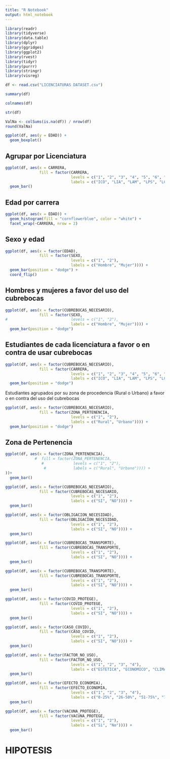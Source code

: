 ---
title: "R Notebook"
output: html_notebook
---

```{r}
library(readr)
library(tidyverse)
library(data.table)
library(dplyr)
library(ggridges)
library(ggplot2)
library(rvest)
library(tidyr)
library(purrr)
library(stringr)
library(visreg)
```

```{r}
df <- read.csv("LICENCIATURAS DATASET.csv")
```

```{r}
summary(df)
```

```{r}
colnames(df)
```

```{r}
str(df)
```

```{r}
ValNa <- colSums(is.na(df)) / nrow(df)
round(ValNa)
```

```{r}
ggplot(df, aes(y = EDAD)) + 
  geom_boxplot()

```

## Agrupar por Licenciatura

```{r}
ggplot(df, aes(x = CARRERA,
               fill = factor(CARRERA,
                             levels = c("1", "2", "3", "4", "5", "6", "7"),
                             labels = c("ICO", "LIA", "LAM", "LPS", "LCN", "LDE", "MACSCO")))) + 
  geom_bar()
```

## Edad por carrera

```{r}
ggplot(df, aes(x = EDAD)) + 
  geom_histogram(fill = "cornflowerblue", color = "white") + 
  facet_wrap(~CARRERA, nrow = 2)
```

## Sexo y edad

```{r}
ggplot(df, aes(x = factor(EDAD),
               fill = factor(SEXO, 
                             levels = c("1", "2"),
                             labels = c("Hombre", "Mujer")))) + 
  geom_bar(position = "dodge") + 
  coord_flip()
```

## Hombres y mujeres a favor del uso del cubrebocas

```{r}
ggplot(df, aes(x = factor(CUBREBOCAS_NECESARIO),
               fill = factor(SEXO,
#                            levels = c("1", "2"),
                             labels = c("Hombre", "Mujer")))) + 
  geom_bar(position = "dodge")
```

## Estudiantes de cada licenciatura a favor o en contra de usar cubrebocas

```{r}
ggplot(df, aes(x = factor(CUBREBOCAS_NECESARIO),
               fill = factor(CARRERA,
                             levels = c("1", "2", "3", "4", "5", "6", "7"),
                             labels = c("ICO", "LIA", "LAM", "LPS", "LCN", "LDE", "MASCO")))) + 
  geom_bar(position = "dodge")
```

Estudiantes agrupados por su zona de procedencia (Rural o Urbano) a favor o en contra del uso del cubrebocas

```{r}
ggplot(df, aes(x = factor(CUBREBOCAS_NECESARIO),
               fill = factor(ZONA_PERTENENCIA,
                             levels = c("1", "2"),
                             labels = c("Rural", "Urbano")))) + 
  geom_bar(position = "dodge")
```

## Zona de Pertenencia

```{r}
ggplot(df, aes(x = factor(ZONA_PERTENENCIA),
             #  fill = factor(ZONA_PERTENENCIA,
                #             levels = c("1", "2"),
                 #            labels = c("Rural", "Urbano")))) + 
))+
  geom_bar()
```

```{r}
ggplot(df, aes(x = factor(CUBREBOCAS_NECESARIO),
               fill = factor(CUBREBOCAS_NECESARIO,
                             levels = c("1", "2"),
                             labels = c("SI", "NO")))) + 
  geom_bar()
```

```{r}
ggplot(df, aes(x = factor(OBLIGACION_NECESIDAD),
               fill = factor(OBLIGACION_NECESIDAD,
                             levels = c("1", "2"),
                             labels = c("SI", "NO")))) + 
  geom_bar()
```

```{r}
ggplot(df, aes(x = factor(CUBREBOCAS_TRANSPORTE),
               fill = factor(CUBREBOCAS_TRANSPORTE,
                             levels = c("1", "2"),
                             labels = c("SI", "NO")))) + 
  geom_bar()
```

```{r}
ggplot(df, aes(x = factor(CUBREBOCAS_TRANSPORTE),
               fill = factor(CUBREBOCAS_TRANSPORTE,
                             levels = c("1", "2"),
                             labels = c("SI", "NO")))) + 
  geom_bar()
```

```{r}
ggplot(df, aes(x = factor(COVID_PROTEGE),
               fill = factor(COVID_PROTEGE,
                             levels = c("1", "2"),
                             labels = c("SI", "NO")))) + 
  geom_bar()
```

```{r}
ggplot(df, aes(x = factor(CASO_COVID),
               fill = factor(CASO_COVID,
                             levels = c("1", "2"),
                             labels = c("SI", "NO")))) + 
  geom_bar()
```

```{r}
ggplot(df, aes(x = factor(FACTOR_NO_USO),
               fill = factor(FACTOR_NO_USO,
                             levels = c("1", "2", "3", "4"),
                             labels = c("ESTETICA", "ECONOMICO", "CLIMA", "COMODIDAD")))) + 
  geom_bar()
```

```{r}
ggplot(df, aes(x = factor(EFECTO_ECONOMIA),
               fill = factor(EFECTO_ECONOMIA,
                             levels = c("1", "2", "3", "4"),
                             labels = c("0-25%", "26-50%", "51-75%", "76-100%")))) + 
  geom_bar()
```

```{r}
ggplot(df, aes(x = factor(VACUNA_PROTEGE),
               fill = factor(VACUNA_PROTEGE,
                             levels = c("1", "2"),
                             labels = c("Si", "No")))) + 
  geom_bar()
```

# HIPOTESIS

## 
